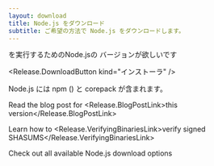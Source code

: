 ```yaml
---
layout: download
title: Node.js をダウンロード
subtitle: ご希望の方法で Node.js をダウンロードします。
---
```


<section>
  <Release.VersionDropdown /> <Release.OperatingSystemDropdown exclude={["LINUX"]} /> を実行するためのNode.jsの <Release.BitnessDropdown />バージョンが欲しいです

  <Release.DownloadButton kind="インストーラ" />
</section>

<section>
  Node.js には <LinkWithArrow href="https://npmjs.com">npm</LinkWithArrow> (<Release.NpmVersion />) と corepack が含まれます。

  Read the blog post for <Release.BlogPostLink>this version</Release.BlogPostLink>

  Learn how to <Release.VerifyingBinariesLink>verify signed SHASUMS</Release.VerifyingBinariesLink>

  Check out all available Node.js <LinkWithArrow href="https://nodejs.org/dist/">download options</LinkWithArrow>
</section>
